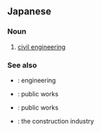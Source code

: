 ==Japanese==
{{ja-kanjitab|ど|ぼく|こう|がく|yomi=o}}

===Noun===
{{ja-noun|どぼくこうがく}}

# [[civil engineering]]

===See also===
* {{ja-r|工学|こうがく}}: engineering
* {{ja-r|土木|どぼく}}: public works
* {{ja-r|土木工事|どぼく こうじ}}: public works
* {{ja-r|土木建築業|どぼく けんちくぎょう}}: the construction industry